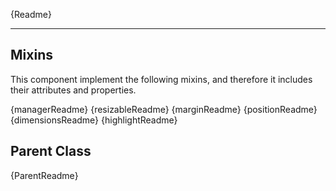 

<Meta title="Components/Utils/Navigation/Readme" />

<Description>{Readme}</Description>

<hr />

<h2>Mixins</h2>

<p>
  This component implement the following mixins, and therefore it includes their
  attributes and properties.
</p>
<Description>{managerReadme}</Description>
<Description>{resizableReadme}</Description>
<Description>{marginReadme}</Description>
<Description>{positionReadme}</Description>
<Description>{dimensionsReadme}</Description>
<Description>{highlightReadme}</Description>

<h2>Parent Class</h2>
<Description>{ParentReadme}</Description>

